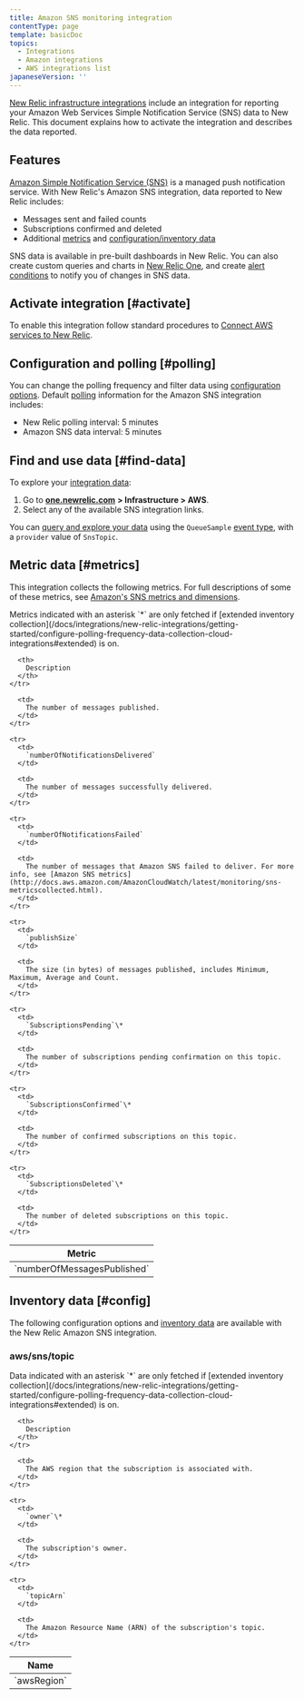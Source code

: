 ```yaml
---
title: Amazon SNS monitoring integration
contentType: page
template: basicDoc
topics:
  - Integrations
  - Amazon integrations
  - AWS integrations list
japaneseVersion: ''
---
```


[New Relic infrastructure integrations](https://docs.newrelic.com/docs/infrastructure/integrations-getting-started/getting-started/introduction-infrastructure-integrations) include an integration for reporting your Amazon Web Services Simple Notification Service (SNS) data to New Relic. This document explains how to activate the integration and describes the data reported.

## Features

[Amazon Simple Notification Service (SNS)](https://aws.amazon.com/sns/) is a managed push notification service. With New Relic's Amazon SNS integration, data reported to New Relic includes:

* Messages sent and failed counts
* Subscriptions confirmed and deleted
* Additional [metrics](#metrics) and [configuration/inventory data](#config)

SNS data is available in pre-built dashboards in New Relic. You can also create custom queries and charts in [New Relic One](/docs/infrastructure/integrations-getting-started/getting-started/use-integration-data-new-relic-insights), and create [alert conditions](/docs/infrastructure/new-relic-infrastructure/infrastructure-alert-conditions/infrastructure-alerts-add-edit-or-view-host-alert-information) to notify you of changes in SNS data.

## Activate integration [#activate]

To enable this integration follow standard procedures to [Connect AWS services to New Relic](https://docs.newrelic.com/docs/infrastructure/infrastructure-integrations/getting-started/connect-aws-integrations-infrastructure).

## Configuration and polling [#polling]

You can change the polling frequency and filter data using [configuration options](/docs/integrations/new-relic-integrations/getting-started/configure-polling-frequency-data-collection-cloud-integrations). Default [polling](/docs/infrastructure/amazon-integrations/aws-integrations-list/aws-polling-intervals-infrastructure-integrations) information for the Amazon SNS integration includes:

* New Relic polling interval: 5 minutes
* Amazon SNS data interval: 5 minutes

## Find and use data [#find-data]

To explore your [integration data](/docs/infrastructure/integrations/find-use-infrastructure-integration-data):

1. Go to [**one.newrelic.com**](http://one.newrelic.com) **> Infrastructure > AWS**.
2. Select any of the available SNS integration links.

You can [query and explore your data](https://docs.newrelic.com/docs/using-new-relic/data/understand-data/query-new-relic-data) using the `QueueSample` [event type](https://docs.newrelic.com/docs/insights/use-insights-ui/getting-started/introduction-new-relic-insights#event-type), with a `provider` value of `SnsTopic`.

## Metric data [#metrics]

This integration collects the following metrics. For full descriptions of some of these metrics, see [Amazon's SNS metrics and dimensions](http://docs.aws.amazon.com/AmazonCloudWatch/latest/monitoring/sns-metricscollected.html).

<Callout variant="tip">
  Metrics indicated with an asterisk `*` are only fetched if [extended inventory collection](/docs/integrations/new-relic-integrations/getting-started/configure-polling-frequency-data-collection-cloud-integrations#extended) is on.
</Callout>

<Table>
  <thead>
    <tr>
      <th width={385}>
        Metric
      </th>

      <th>
        Description
      </th>
    </tr>
  </thead>

  <tbody>
    <tr>
      <td>
        `numberOfMessagesPublished`
      </td>

      <td>
        The number of messages published.
      </td>
    </tr>

    <tr>
      <td>
        `numberOfNotificationsDelivered`
      </td>

      <td>
        The number of messages successfully delivered.
      </td>
    </tr>

    <tr>
      <td>
        `numberOfNotificationsFailed`
      </td>

      <td>
        The number of messages that Amazon SNS failed to deliver. For more info, see [Amazon SNS metrics](http://docs.aws.amazon.com/AmazonCloudWatch/latest/monitoring/sns-metricscollected.html).
      </td>
    </tr>

    <tr>
      <td>
        `publishSize`
      </td>

      <td>
        The size (in bytes) of messages published, includes Minimum, Maximum, Average and Count.
      </td>
    </tr>

    <tr>
      <td>
        `SubscriptionsPending`\*
      </td>

      <td>
        The number of subscriptions pending confirmation on this topic.
      </td>
    </tr>

    <tr>
      <td>
        `SubscriptionsConfirmed`\*
      </td>

      <td>
        The number of confirmed subscriptions on this topic.
      </td>
    </tr>

    <tr>
      <td>
        `SubscriptionsDeleted`\*
      </td>

      <td>
        The number of deleted subscriptions on this topic.
      </td>
    </tr>
  </tbody>
</Table>

## Inventory data [#config]

The following configuration options and [inventory data](/docs/infrastructure/integrations-getting-started/getting-started/understand-integration-data-data-types#inventory-data) are available with the New Relic Amazon SNS integration.

### aws/sns/topic

<Callout variant="tip">
  Data indicated with an asterisk `*` are only fetched if [extended inventory collection](/docs/integrations/new-relic-integrations/getting-started/configure-polling-frequency-data-collection-cloud-integrations#extended) is on.
</Callout>

<Table>
  <thead>
    <tr>
      <th style={{ width: "285" }}>
        Name
      </th>

      <th>
        Description
      </th>
    </tr>
  </thead>

  <tbody>
    <tr>
      <td>
        `awsRegion`
      </td>

      <td>
        The AWS region that the subscription is associated with.
      </td>
    </tr>

    <tr>
      <td>
        `owner`\*
      </td>

      <td>
        The subscription's owner.
      </td>
    </tr>

    <tr>
      <td>
        `topicArn`
      </td>

      <td>
        The Amazon Resource Name (ARN) of the subscription's topic.
      </td>
    </tr>
  </tbody>
</Table>
